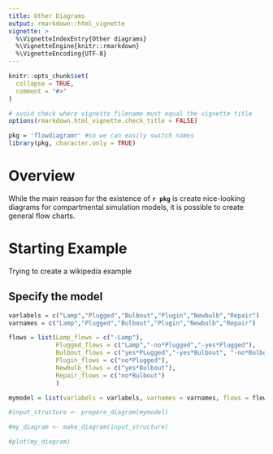 ```yaml
---
title: Other Diagrams
output: rmarkdown::html_vignette
vignette: >
  %\VignetteIndexEntry{Other diagrams}
  %\VignetteEngine{knitr::rmarkdown}
  %\VignetteEncoding{UTF-8}
---
```


```r
knitr::opts_chunk$set(
  collapse = TRUE,
  comment = "#>"
)

# avoid check where vignette filename must equal the vignette title
options(rmarkdown.html_vignette.check_title = FALSE)
```

```r
pkg = 'flowdiagramr' #so we can easily switch names
library(pkg, character.only = TRUE)
```

# Overview

While the main reason for the existence of **`r pkg`** is create  nice-looking diagrams for compartmental simulation models, it is possible to create general flow charts.



# Starting Example

Trying to create a wikipedia example

## Specify the model


```r
varlabels = c("Lamp","Plugged","Bulbout","Plugin","Newbulb","Repair")
varnames = c("Lamp","Plugged","Bulbout","Plugin","Newbulb","Repair")

flows = list(Lamp_flows = c("-Lamp"), 
             Plugged_flows = c("Lamp","-no*Plugged","-yes*Plugged"), 
             Bulbout_flows = c("yes*PLugged","-yes*Bulbout", "-no*Bulbout"),
             Plugin_flows = c("no*Plugged"),
             Newbulb_flows = c("yes*Bulbout"),
             Repair_flows = c("no*Bulbout")
             )

mymodel = list(varlabels = varlabels, varnames = varnames, flows = flows)
```


```r
#input_structure <- prepare_diagram(mymodel)
```

```r
#my_diagram <- make_diagram(input_structure)
```


```r
#plot(my_diagram)
```


